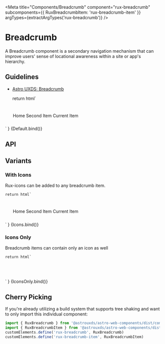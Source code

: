 
<Meta
    title="Components/Breadcrumb"
    component="rux-breadcrumb"
    subcomponents={{ RuxBreadcrumbItem: 'rux-breadcrumb-item' }}
    argTypes={extractArgTypes('rux-breadcrumb')}
/>

# Breadcrumb

A Breadcrumb component is a secondary navigation mechanism that can improve users' sense of locational awareness within a site or app's hierarchy.

## Guidelines

-   [Astro UXDS: Breadcrumb](https://www.astrouxds.com/components/breadcrumb/)

    return html`
<div style="padding: 5%;">
    <rux-breadcrumb>
        <rux-breadcrumb-item href="#">Home</rux-breadcrumb-item>
        <rux-breadcrumb-item href="#">Second Item</rux-breadcrumb-item>
        <rux-breadcrumb-item>Current Item</rux-breadcrumb-item>
    </rux-breadcrumb>
</div>
    `
}

<Canvas>
    <Story
        name="Default"
    >
        {Default.bind()}
    </Story>
</Canvas>

## API

<ArgsTable of="rux-breadcrumb" />

## Variants

### With Icons
Rux-icons can be added to any breadcrumb item.

    return html`
<div style="padding: 5%;">
    <rux-breadcrumb>
        <rux-breadcrumb-item href="#"><rux-icon icon="home"></rux-icon> Home</rux-breadcrumb-item>
        <rux-breadcrumb-item href="#"><rux-icon icon="border-clear"></rux-icon> Second Item</rux-breadcrumb-item>
        <rux-breadcrumb-item><rux-icon icon="person"></rux-icon>Current Item</rux-breadcrumb-item>
    </rux-breadcrumb>
</div>
    `
}

<Canvas>
    <Story
        name="Icons"
    >
        {Icons.bind()}
    </Story>
</Canvas>

### Icons Only
Breadcrumb items can contain only an icon as well

    return html`
<div style="padding: 5%;">
    <rux-breadcrumb>
        <rux-breadcrumb-item href="#"><rux-icon icon="home"></rux-icon></rux-breadcrumb-item>
        <rux-breadcrumb-item href="#"><rux-icon icon="border-clear"></rux-icon></rux-breadcrumb-item>
        <rux-breadcrumb-item><rux-icon icon="person"></rux-icon></rux-breadcrumb-item>
    </rux-breadcrumb>
</div>
    `
}

<Canvas>
    <Story
        name="IconsOnly"
    >
        {IconsOnly.bind()}
    </Story>
</Canvas>


## Cherry Picking

If you're already utilizing a build system that supports tree shaking and want to only import this individual component:

```js
import { RuxBreadcrumb } from '@astrouxds/astro-web-components/dist/components/rux-accordion'
import { RuxBreadcrumbItem } from '@astrouxds/astro-web-components/dist/components/rux-accordion-item'
customElements.define('rux-breadcrumb', RuxBreadcrumb)
customElements.define('rux-breadcrumb-item', RuxBreadcrumbItem)
```
